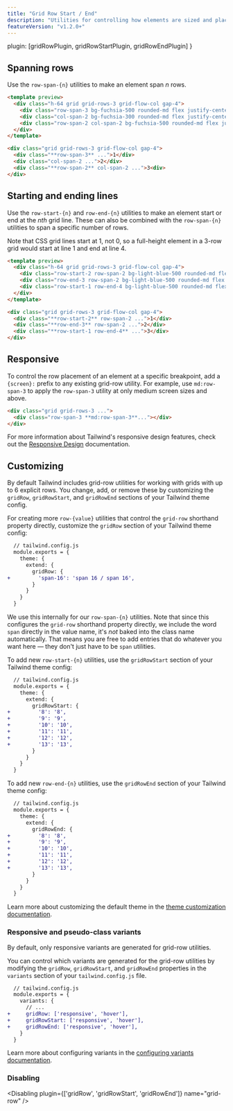 ```yaml
---
title: "Grid Row Start / End"
description: "Utilities for controlling how elements are sized and placed across grid rows."
featureVersion: "v1.2.0+"
---
```



  plugin: [gridRowPlugin, gridRowStartPlugin, gridRowEndPlugin]
}

## Spanning rows

Use the `row-span-{n}` utilities to make an element span _n_ rows.

```html fuchsia
<template preview>
  <div class="h-64 grid grid-rows-3 grid-flow-col gap-4">
    <div class="row-span-3 bg-fuchsia-500 rounded-md flex justify-center items-center text-white text-2xl font-extrabold">1</div>
    <div class="col-span-2 bg-fuchsia-300 rounded-md flex justify-center items-center text-white text-2xl font-extrabold">2</div>
    <div class="row-span-2 col-span-2 bg-fuchsia-500 rounded-md flex justify-center items-center text-white text-2xl font-extrabold">3</div>
  </div>
</template>

<div class="grid grid-rows-3 grid-flow-col gap-4">
  <div class="**row-span-3** ...">1</div>
  <div class="col-span-2 ...">2</div>
  <div class="**row-span-2** col-span-2 ...">3<div>
</div>
```

## Starting and ending lines

Use the `row-start-{n}` and `row-end-{n}` utilities to make an element start or end at the _nth_ grid line. These can also be combined with the `row-span-{n}` utilities to span a specific number of rows.

Note that CSS grid lines start at 1, not 0, so a full-height element in a 3-row grid would start at line 1 and end at line 4.

```html lightBlue
<template preview>
  <div class="h-64 grid grid-rows-3 grid-flow-col gap-4">
    <div class="row-start-2 row-span-2 bg-light-blue-500 rounded-md flex justify-center items-center text-white text-2xl font-extrabold">1</div>
    <div class="row-end-3 row-span-2 bg-light-blue-500 rounded-md flex justify-center items-center text-white text-2xl font-extrabold">2</div>
    <div class="row-start-1 row-end-4 bg-light-blue-500 rounded-md flex justify-center items-center text-white text-2xl font-extrabold">3</div>
  </div>
</template>

<div class="grid grid-rows-3 grid-flow-col gap-4">
  <div class="**row-start-2** row-span-2 ...">1</div>
  <div class="**row-end-3** row-span-2 ...">2</div>
  <div class="**row-start-1 row-end-4** ...">3</div>
</div>
```

## Responsive

To control the row placement of an element at a specific breakpoint, add a `{screen}:` prefix to any existing grid-row utility. For example, use `md:row-span-3` to apply the `row-span-3` utility at only medium screen sizes and above.

```html
<div class="grid grid-rows-3 ...">
  <div class="row-span-3 **md:row-span-3**..."></div>
</div>
```

For more information about Tailwind's responsive design features, check out the [Responsive Design](/docs/responsive-design) documentation.

## Customizing

By default Tailwind includes grid-row utilities for working with grids with up to 6 explicit rows. You change, add, or remove these by customizing the `gridRow`, `gridRowStart`, and `gridRowEnd` sections of your Tailwind theme config.

For creating more `row-{value}` utilities that control the `grid-row` shorthand property directly, customize the `gridRow` section of your Tailwind theme config:

```diff
  // tailwind.config.js
  module.exports = {
    theme: {
      extend: {
        gridRow: {
+         'span-16': 'span 16 / span 16',
        }
      }
    }
  }
```

We use this internally for our `row-span-{n}` utilities. Note that since this configures the `grid-row` shorthand property directly, we include the word `span` directly in the value name, it's _not_ baked into the class name automatically. That means you are free to add entries that do whatever you want here — they don't just have to be `span` utilities.

To add new `row-start-{n}` utilities, use the `gridRowStart` section of your Tailwind theme config:

```diff
  // tailwind.config.js
  module.exports = {
    theme: {
      extend: {
        gridRowStart: {
+         '8': '8',
+         '9': '9',
+         '10': '10',
+         '11': '11',
+         '12': '12',
+         '13': '13',
        }
      }
    }
  }
```

To add new `row-end-{n}` utilities, use the `gridRowEnd` section of your Tailwind theme config:

```diff
  // tailwind.config.js
  module.exports = {
    theme: {
      extend: {
        gridRowEnd: {
+         '8': '8',
+         '9': '9',
+         '10': '10',
+         '11': '11',
+         '12': '12',
+         '13': '13',
        }
      }
    }
  }
```

Learn more about customizing the default theme in the [theme customization documentation](/docs/theme#customizing-the-default-theme).

### Responsive and pseudo-class variants

By default, only responsive variants are generated for grid-row utilities.

You can control which variants are generated for the grid-row utilities by modifying the `gridRow`, `gridRowStart`, and `gridRowEnd` properties in the `variants` section of your `tailwind.config.js` file.

```diff
  // tailwind.config.js
  module.exports = {
    variants: {
      // ...
+     gridRow: ['responsive', 'hover'],
+     gridRowStart: ['responsive', 'hover'],
+     gridRowEnd: ['responsive', 'hover'],
    }
  }
```

Learn more about configuring variants in the [configuring variants documentation](/docs/configuring-variants/).

### Disabling

<Disabling plugin={['gridRow', 'gridRowStart', 'gridRowEnd']} name="grid-row" />
